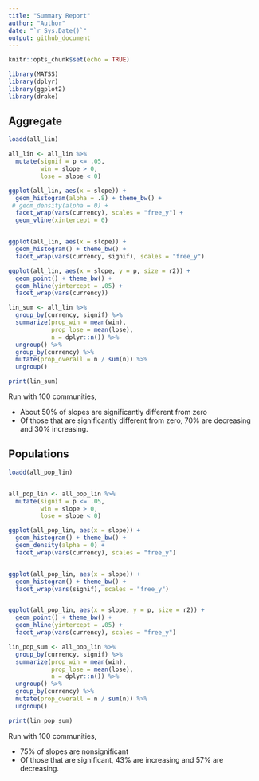 ```yaml
---
title: "Summary Report"
author: "Author"
date: "`r Sys.Date()`"
output: github_document
---
```


```r
knitr::opts_chunk$set(echo = TRUE)

library(MATSS)
library(dplyr)
library(ggplot2)
library(drake)
```

## Aggregate

```r

loadd(all_lin)

```

```r

all_lin <- all_lin %>%
  mutate(signif = p <= .05,
         win = slope > 0,
         lose = slope < 0)

ggplot(all_lin, aes(x = slope)) +
  geom_histogram(alpha = .8) + theme_bw() + 
 # geom_density(alpha = 0) +
  facet_wrap(vars(currency), scales = "free_y") +
  geom_vline(xintercept = 0)


ggplot(all_lin, aes(x = slope)) +
  geom_histogram() + theme_bw() + 
  facet_wrap(vars(currency, signif), scales = "free_y") 

ggplot(all_lin, aes(x = slope, y = p, size = r2)) +
  geom_point() + theme_bw() + 
  geom_hline(yintercept = .05) +
  facet_wrap(vars(currency))
```

```r
lin_sum <- all_lin %>%
  group_by(currency, signif) %>%
  summarize(prop_win = mean(win),
            prop_lose = mean(lose),
            n = dplyr::n()) %>%
  ungroup() %>%
  group_by(currency) %>%
  mutate(prop_overall = n / sum(n)) %>%
  ungroup()

print(lin_sum)

```

Run with 100 communities,

* About 50% of slopes are significantly different from zero
* Of those that are significantly different from zero, 70% are decreasing and 30% increasing. 

## Populations

```r

loadd(all_pop_lin)


all_pop_lin <- all_pop_lin %>%
  mutate(signif = p <= .05,
         win = slope > 0,
         lose = slope < 0)

ggplot(all_pop_lin, aes(x = slope)) +
  geom_histogram() + theme_bw() + 
  geom_density(alpha = 0) +
  facet_wrap(vars(currency), scales = "free_y")


ggplot(all_pop_lin, aes(x = slope)) +
  geom_histogram() + theme_bw() + 
  facet_wrap(vars(signif), scales = "free_y")


ggplot(all_pop_lin, aes(x = slope, y = p, size = r2)) +
  geom_point() + theme_bw() + 
  geom_hline(yintercept = .05) +
  facet_wrap(vars(currency), scales = "free_y")

lin_pop_sum <- all_pop_lin %>%
  group_by(currency, signif) %>%
  summarize(prop_win = mean(win),
            prop_lose = mean(lose),
            n = dplyr::n()) %>%
  ungroup() %>%
  group_by(currency) %>%
  mutate(prop_overall = n / sum(n)) %>%
  ungroup()

print(lin_pop_sum)


```

Run with 100 communities,

- 75% of slopes are nonsignificant
- Of those that are significant, 43% are increasing and 57% are decreasing. 
